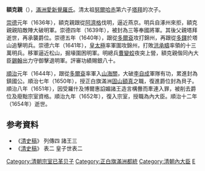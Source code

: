 {{expand|time=2013-12-01T01:59:07+00:00}}
{{refimprove|time=2013-12-01T01:59:07+00:00}}
{{Manchu name|[[爱新觉罗氏|爱新觉罗]]}}
'''額克親'''（{{Bd|1609年||1654年}}），[[滿洲|滿洲]][[愛新覺羅氏|愛新覺羅氏]]。清太祖[[努爾哈赤|努爾哈赤]]第六子[[塔拜|塔拜]]的次子。

[[崇德|崇德]]元年（1636年），額克親跟從[[阿濟格|阿濟格]]伐明，逼近燕京。明兵自涿州來拒，額克親親陷敵陣大破明軍。崇德四年（1639年），被封為三等奉國將軍。其後父親塔拜逝世，再承襲爵位。崇德五年（1640年），跟從[[多爾袞|多爾袞]]攻打錦州，再跟從[[多鐸|多鐸]]於塔山追擊明兵。崇德六年（1641年），[[皇太極|皇太極]]率軍圍攻錦州，打敗[[洪承疇|洪承疇]]率領的十三萬明兵。移軍逼近松山，掘壕圍困明軍。明總兵[[曹變蛟|曹變蛟]]夜突上營，額克親偕同內大臣[[錫翰|錫翰]]出力守御擊退明軍。評審功績賜銀八十。

[[順治|順治]]元年（1644年），跟從[[多爾袞|多爾袞]]率軍入[[山海關|山海關]]，大破[[李自成|李自成]]軍隊有功，累進封為鎮國公。順治七年（1650年），授正白旗滿洲[[固山額真|固山額真]]之職，復進爵位封為貝子。順治八年（1651年），因受羅什及博爾惠諂媚諸王造言構釁而牽連入罪，被削去爵位及廢黜宗室資格。順治九年（1652年），復入宗室，授職為內大臣。順治十二年（1654年）逝世。

== 参考資料 ==
* 《[[清史稿|清史稿]]》 列傳四 諸王三
* 《[[清史稿|清史稿]]》 表二 皇子世表二

{{清朝人物小作品}}
[[Category:清朝宗室已革贝子|Category:清朝宗室已革贝子]]
[[Category:正白旗滿洲都統|Category:正白旗滿洲都統]]
[[Category:清朝內大臣|Category:清朝內大臣]]
[[Category:愛新覺羅氏|E]]